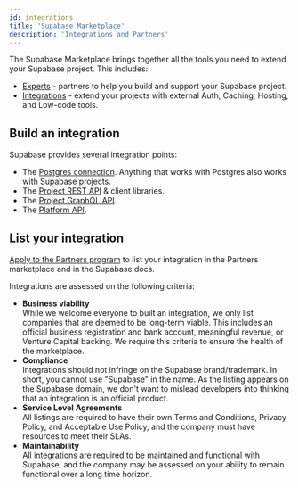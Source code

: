 ```yaml
---
id: integrations
title: 'Supabase Marketplace'
description: 'Integrations and Partners'
---
```


The Supabase Marketplace brings together all the tools you need to extend your Supabase project. This includes:

- [Experts](https://supabase.com/partners/experts) - partners to help you build and support your Supabase project.
- [Integrations](https://supabase.com/partners/integrations) - extend your projects with external Auth, Caching, Hosting, and Low-code tools.

## Build an integration

Supabase provides several integration points:

- The [Postgres connection](/docs/guides/database/connecting-to-postgres). Anything that works with Postgres also works with Supabase projects.
- The [Project REST API](/docs/guides/api#rest-api) & client libraries.
- The [Project GraphQL API](/docs/guides/api#graphql-api).
- The [Platform API](/docs/reference/api).

## List your integration

[Apply to the Partners program](https://supabase.com/partners/integrations#become-a-partner) to list your integration in the Partners marketplace and in the Supabase docs.

Integrations are assessed on the following criteria:

- **Business viability**  
  While we welcome everyone to built an integration, we only list companies that are deemed to be long-term viable. This includes an official business registration and bank account, meaningful revenue, or Venture Capital backing. We require this criteria to ensure the health of the marketplace.
- **Compliance**  
  Integrations should not infringe on the Supabase brand/trademark. In short, you cannot use "Supabase" in the name. As the listing appears on the Supabase domain, we don't want to mislead developers into thinking that an integration is an official product.
- **Service Level Agreements**  
  All listings are required to have their own Terms and Conditions, Privacy Policy, and Acceptable Use Policy, and the company must have resources to meet their SLAs.
- **Maintainability**  
  All integrations are required to be maintained and functional with Supabase, and the company may be assessed on your ability to remain functional over a long time horizon.
